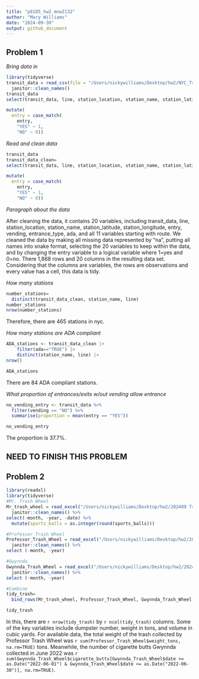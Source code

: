 ```yaml
---
title: "p8105_hw2_mnw2132"
author: "Mary Williams"
date: "2024-09-30"
output: github_document
---
```


## Problem 1

*Bring data in*
```r
library(tidyverse)
transit_data = read_csv(file = "/Users/nickywilliams/Desktop/hw2/NYC_Transit_Subway_Entrance_And_Exit_Data.csv", na=c(".","NA","")) %>%
  janitor::clean_names()
transit_data
select(transit_data, line, station_location, station_name, station_latitude,  station_longitude, starts_with("route"), entry, vending, entrance_type, ada) %>%

mutate(
  entry = case_match(
    entry,
    "YES" ~ 1,
    "NO" ~ 0))
```
*Read and clean data *
```r
transit_data
transit_data_clean=
select(transit_data, line, station_location, station_name, station_latitude,  station_longitude, starts_with("route"), entry, vending, entrance_type, ada) %>%

mutate(
  entry = case_match(
    entry,
    "YES" ~ 1,
    "NO" ~ 0))
```

*Paragraph about the data* 

After cleaning the data, it contains 20 variables, including transit_data, line, station_location, station_name, station_latitude,  station_longitude, entry, vending, entrance_type, ada, and all 11 variables starting with route. We cleaned the data by making all missing data represented by "na", putting all names into snake format, selecting the 20 variables to keep within the data, and by changing the entry variable to a logical variable where 1=yes and 0=no. There 1,868 rows and 20 columns in the resulting data set. Considering that the columns are variables, the rows are observations and every value has a cell, this data is tidy. 

*How many stations*
```r
number_stations=
  distinct(transit_data_clean, station_name, line)
number_stations
nrow(number_stations)
```
Therefore, there are 465 stations in nyc. 

*How many stations are ADA compliant*
```r
ADA_stations <- transit_data_clean |>
    filter(ada=="TRUE") |>
    distinct(station_name, line) |>
nrow()

ADA_stations
```
There are 84 ADA compliant stations. 

*What proportion of entrances/exits w/out vending allow entrance*
```r
no_vending_entry <- transit_data %>%
  filter(vending == "NO") %>%
  summarise(proportion = mean(entry == "YES"))

no_vending_entry

```
The proportion is 37.7%. 

## NEED TO FINISH THIS PROBLEM

## Problem 2
```r
library(readxl)
library(tidyverse)
#Mr. Trash Wheel
Mr_trash_wheel = read_excel("/Users/nickywilliams/Desktop/hw2/202409 Trash Wheel Collection Data.xlsx", sheet = "Mr. Trash Wheel") %>%
  janitor::clean_names() %>%
select(-month, -year, -date) %>%
  mutate(sports_balls = as.integer(round(sports_balls)))
```

```r
#Professor Trash Wheel
Professor_Trash_Wheel = read_excel("/Users/nickywilliams/Desktop/hw2/202409 Trash Wheel Collection Data.xlsx", sheet = "Professor Trash Wheel") %>%
  janitor::clean_names() %>%
select (-month, -year)
```

```r
#Gwynnda
Gwynnda_Trash_Wheel = read_excel("/Users/nickywilliams/Desktop/hw2/202409 Trash Wheel Collection Data.xlsx", sheet = "Gwynnda Trash Wheel") %>%
  janitor::clean_names() %>%
select (-month, -year) 
```

```r
#Combine
tidy_trash=
  bind_rows(Mr_trash_wheel, Professor_Trash_Wheel, Gwynnda_Trash_Wheel)

tidy_trash
```


In this, there are `r nrow(tidy_trash)` by `r ncol(tidy_trash)` columns. Some of the key variables include dumpster number, weight in tons, and volume in cubic yards. For available data, the total weight of the trash collected by Professor Trash Wheel was `r sum(Professor_Trash_Wheel$weight_tons, na.rm=TRUE)` tons. Meanwhile, the number of cigarette butts Gwynnda collected in June 2022 was `r sum(Gwynnda_Trash_Wheel$cigarette_butts[Gwynnda_Trash_Wheel$date >= as.Date("2022-06-01") & Gwynnda_Trash_Wheel$date <= as.Date("2022-06-30")], na.rm=TRUE)`.